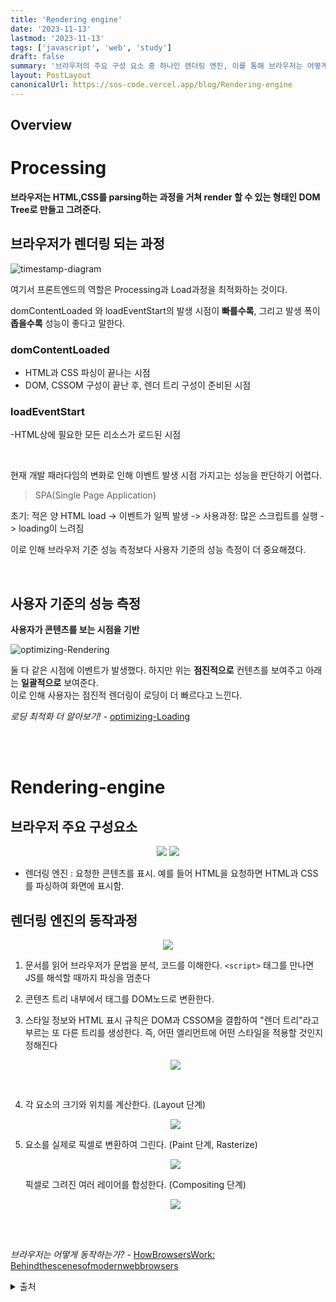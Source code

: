 ```yaml
---
title: 'Rendering engine'
date: '2023-11-13'
lastmod: '2023-11-13'
tags: ['javascript', 'web', 'study']
draft: false
summary: '브라우저의 주요 구성 요소 중 하나인 렌더링 엔진, 이를 통해 브라우저는 어떻게 동작하는가? 렌더링 엔진의 동작 과정과 웹브라우저를 살펴보자.'
layout: PostLayout
canonicalUrl: https://sos-code.vercel.app/blog/Rendering-engine
---
```


## Overview

<TOCInline toc={props.toc} exclude="Overview" />

# Processing

**브라우저는 HTML,CSS를 parsing하는 과정을 거쳐 render 할 수 있는 형태인 DOM Tree로 만들고 그려준다.**

## 브라우저가 렌더링 되는 과정

![timestamp-diagram](https://www.w3.org/TR/navigation-timing-2/timestamp-diagram.svg)

여기서 프론트엔드의 역할은 Processing과 Load과정을 최적화하는 것이다.

domContentLoaded 와 loadEventStart의 발생 시점이 **빠를수록**, 그리고 발생 폭이 **좁을수록** 성능이 좋다고 말한다.

### domContentLoaded

- HTML과 CSS 파싱이 끝나는 시점
- DOM, CSSOM 구성이 끝난 후, 렌더 트리 구성이 준비된 시점

### loadEventStart

-HTML상에 필요한 모든 리소스가 로드된 시점

<br />

현재 개발 패러다임의 변화로 인해 이벤트 발생 시점 가지고는 성능을 판단하기 어렵다.

> SPA(Single Page Application)

초기: 적은 양 HTML load -> 이벤트가 일찍 발생
-> 사용과정: 많은 스크립트를 실행 -> loading이 느려짐

이로 인해 브라우저 기준 성능 측정보다 사용자 기준의 성능 측정이 더 중요해졌다.

<br />

## 사용자 기준의 성능 측정

**사용자가 콘텐츠를 보는 시점을 기반**

![optimizing-Rendering](https://img1.daumcdn.net/thumb/R1280x0/?scode=mtistory2&fname=https%3A%2F%2Fblog.kakaocdn.net%2Fdn%2FW2lRD%2FbtryfhU8lvr%2FD1ItrsFesgwLddg4rHntx1%2Fimg.png)

둘 다 같은 시점에 이벤트가 발생했다.
하지만 위는 **점진적으로** 컨텐츠를 보여주고 아래는 **일괄적으로** 보여준다. <br />
이로 인해 사용자는 점진적 렌더링이 로딩이 더 빠르다고 느낀다.

_로딩 최적화 더 알아보기!_ - [optimizing-Loading](https://seokzin.tistory.com/entry/JavaScript-%EB%A1%9C%EB%94%A9-%EC%B5%9C%EC%A0%81%ED%99%94)

<br />
<br />

# Rendering-engine

## 브라우저 주요 구성요소

<p align="center">
  <img src="/static/images/rendering-engine/brower-component.png" />
  <img src="/static/images/rendering-engine/brower-rendering.png" />
</p>

- 렌더링 엔진 : 요청한 콘텐츠를 표시. 예를 들어 HTML을 요청하면 HTML과 CSS를 파싱하여 화면에 표시함.

## 렌더링 엔진의 동작과정

<p align="center">
  <img src="/static/images/rendering-engine/rendering-engine.png" />
</p>

1. 문서를 읽어 브라우저가 문법을 분석, 코드를 이해한다.
   `<script>` 태그를 만나면 JS를 해석할 때까지 파싱을 멈춘다
1. 콘텐츠 트리 내부에서 태그를 DOM노드로 변환한다.
1. 스타일 정보와 HTML 표시 규칙은 DOM과 CSSOM을 결합하여 "렌더 트리"라고 부르는 또 다른 트리를 생성한다.
   즉, 어떤 엘리먼트에 어떤 스타일을 적용할 것인지 정해진다

   <p align="center">
     <img src="https://web.dev/static/articles/critical-rendering-path/render-tree-construction/image/dom-cssom-are-combined-8de5805b2061e_856.png?hl=ko" />
   </p>
   <br />

1. 각 요소의 크기와 위치를 계산한다. (Layout 단계)
   <p align="center">
     <img src="/static/images/rendering-engine/viewport-layout.png" />
   </p>
1. 요소를 실제로 픽셀로 변환하여 그린다. (Paint 단계, Rasterize)

   <p align="center">
     <img src="/static/images/rendering-engine/viewport-paint.png" />
   </p>
   픽셀로 그려진 여러 레이어를 합성한다. (Compositing 단계)
   <p align="center">
     <img src="/static/images/rendering-engine/viewport-compositing.png" />
   </p>

   <br />
   <br />

_브라우저는 어떻게 동작하는가?_ - [HowBrowsersWork: Behindthescenesofmodernwebbrowsers](https://d2.naver.com/helloworld/59361)

<details>
<summary>출처</summary>
<div markdown="1">

_이 글은 The RED : 프론트엔드 Back to the Basics : 지속 가능한 코드작성과 성능 향상법 by 김태곤 강의를 듣고 추가로 공부한 내용을 작성한 글입니다._

- Processing Model https://www.w3.org/TR/navigation-timing-2/#processing-model
- 로딩 최적화 https://seokzin.tistory.com/entry/JavaScript-%EB%A1%9C%EB%94%A9-%EC%B5%9C%EC%A0%81%ED%99%94
- 렌더링 트리 생성 https://web.dev/articles/critical-rendering-path/render-tree-construction?hl=ko
- 브라우저는 어떻게 동작하는가? https://d2.naver.com/helloworld/59361

</div>
</details>
